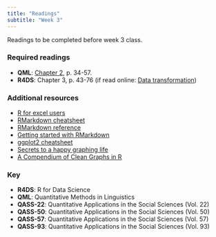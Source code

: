 ```yaml
---
title: "Readings"
subtitle: "Week 3"
---
```


Readings to be completed before week 3 class. 

### Required readings

- **QML**: [Chapter 2](https://www.ds4ling.jvcasillas.com/reading/files/qml_ch_1_2.pdf), p. 34-57.
- **R4DS**: Chapter 3, p. 43-76 (if read online: [Data transformation](http://r4ds.had.co.nz/transform.html))


### Additional resources

- [R for excel users](https://rstudio-conf-2020.github.io/r-for-excel/)
- [RMarkdown cheatsheet](https://posit.co/wp-content/uploads/2022/10/rmarkdown-1.pdf)
- [RMarkdown reference](https://www.rstudio.com/wp-content/uploads/2015/03/rmarkdown-reference.pdf)
- [Getting started with RMarkdown](https://www.rstudio.com/resources/webinars/getting-started-with-r-markdown/)
- [ggplot2 cheatsheet](https://posit.co/wp-content/uploads/2022/10/data-visualization-1.pdf)
- [Secrets to a happy graphing life](http://stat545.com/block016_secrets-happy-graphing.html)
- [A Compendium of Clean Graphs in R](http://shinyapps.org/apps/RGraphCompendium/index.php)

### Key 

- **R4DS**: R for Data Science
- **QML**: Quantitative Methods in Linguistics
- **QASS-22**: Quantitative Applications in the Social Sciences (Vol. 22)
- **QASS-50**: Quantitative Applications in the Social Sciences (Vol. 50)
- **QASS-57**: Quantitative Applications in the Social Sciences (Vol. 57)
- **QASS-93**: Quantitative Applications in the Social Sciences (Vol. 93)
